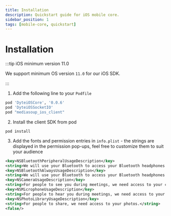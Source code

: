 ```yaml
---
title: Installation
description: Quickstart guide for iOS mobile core.
sidebar_position: 1
tags: [mobile-core, quickstart]
---
```


# Installation


:::tip iOS minimum version 11.0

We support minimum OS version `11.0` for our iOS SDK.

:::

1. Add the following line to your `Podfile`

```ruby
pod 'DyteiOSCore', '0.0.6'
pod 'DyteiOSSocketIO'
pod "mediasoup_ios_client"
```

2. Install the client SDK from pod

```shell
pod install
```

3. Add the fonts and permission entries in `info.plist` - the strings are
   displayed in the permission pop-ups, feel free to customize them to suit your
   audience

```xml
<key>NSBluetoothPeripheralUsageDescription</key>
<string>We will use your Bluetooth to access your Bluetooth headphones.</string>
<key>NSBluetoothAlwaysUsageDescription</key>
<string>We will use your Bluetooth to access your Bluetooth headphones.</string>
<key>NSCameraUsageDescription</key>
<string>For people to see you during meetings, we need access to your camera.</string>
<key>NSMicrophoneUsageDescription</key>
<string>For people to hear you during meetings, we need access to your microphone.</string>
<key>NSPhotoLibraryUsageDescription</key>
<string>For people to share, we need access to your photos.</string>
<false/>
```
